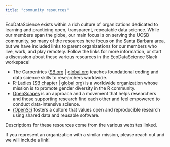 ```yaml
---
title: "community resources"
---
```


EcoDataScience exists within a rich culture of organizations dedicated to learning and practicing open, transparent, repeatable data science.  While our members span the globe, our main focus is on serving the UCSB community, so many of the resources here focus on the Santa Barbara area, but we have included links to parent organizations for our members who live, work, and play remotely.  Follow the links for more information, or start a discussion about these various resources in the EcoDataScience Slack workspace!

* The Carpentries ([SB org](https://www.library.ucsb.edu/carpentry-workshops) | [global org](https://carpentries.org/index.html) teaches foundational coding and data science skills to researchers worldwide.
* R-Ladies ([SB chapter](https://www.nceas.ucsb.edu/r-ladies-santa-barbara) | [global org](https://rladies.org/)) is a worldwide organization whose mission is to promote gender diversity in the R community.
* [OpenScapes](https://openscapes.org/) is an approach and a movement that helps researchers and those supporting research find each other and feel empowered to conduct data-intensive science.
* [rOpenSci](https://ropensci.org/about/) fosters a culture that values open and reproducible research using shared data and reusable software.

Descriptions for these resources come from the various websites linked.  

If you represent an organization with a similar mission, please reach out and we will include a link!
